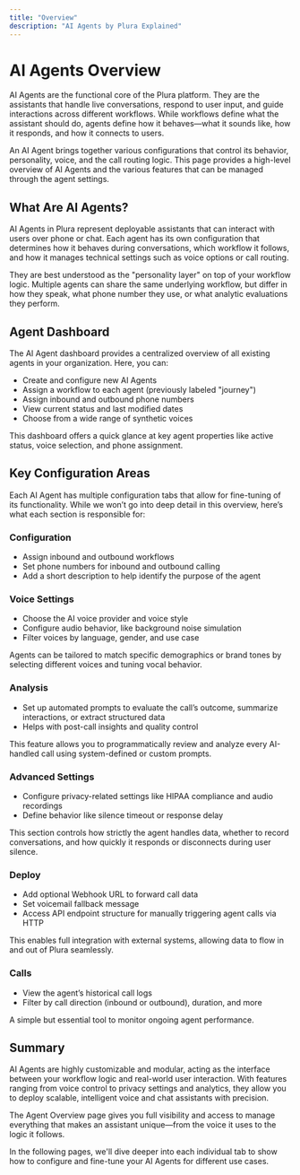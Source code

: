 ```yaml
---
title: "Overview"
description: "AI Agents by Plura Explained"
---
```


# AI Agents Overview

AI Agents are the functional core of the Plura platform. They are the assistants that handle live conversations, respond to user input, and guide interactions across different workflows. While workflows define what the assistant should do, agents define how it behaves—what it sounds like, how it responds, and how it connects to users.

An AI Agent brings together various configurations that control its behavior, personality, voice, and the call routing logic. This page provides a high-level overview of AI Agents and the various features that can be managed through the agent settings.


## What Are AI Agents?

AI Agents in Plura represent deployable assistants that can interact with users over phone or chat. Each agent has its own configuration that determines how it behaves during conversations, which workflow it follows, and how it manages technical settings such as voice options or call routing.

They are best understood as the "personality layer" on top of your workflow logic. Multiple agents can share the same underlying workflow, but differ in how they speak, what phone number they use, or what analytic evaluations they perform.


## Agent Dashboard

The AI Agent dashboard provides a centralized overview of all existing agents in your organization. Here, you can:

- Create and configure new AI Agents
- Assign a workflow to each agent (previously labeled "journey")
- Assign inbound and outbound phone numbers
- View current status and last modified dates
- Choose from a wide range of synthetic voices

This dashboard offers a quick glance at key agent properties like active status, voice selection, and phone assignment.


## Key Configuration Areas

Each AI Agent has multiple configuration tabs that allow for fine-tuning of its functionality. While we won’t go into deep detail in this overview, here’s what each section is responsible for:

### Configuration

- Assign inbound and outbound workflows
- Set phone numbers for inbound and outbound calling
- Add a short description to help identify the purpose of the agent

### Voice Settings

- Choose the AI voice provider and voice style
- Configure audio behavior, like background noise simulation
- Filter voices by language, gender, and use case

Agents can be tailored to match specific demographics or brand tones by selecting different voices and tuning vocal behavior.

### Analysis

- Set up automated prompts to evaluate the call’s outcome, summarize interactions, or extract structured data
- Helps with post-call insights and quality control

This feature allows you to programmatically review and analyze every AI-handled call using system-defined or custom prompts.

### Advanced Settings

- Configure privacy-related settings like HIPAA compliance and audio recordings
- Define behavior like silence timeout or response delay

This section controls how strictly the agent handles data, whether to record conversations, and how quickly it responds or disconnects during user silence.

### Deploy

- Add optional Webhook URL to forward call data
- Set voicemail fallback message
- Access API endpoint structure for manually triggering agent calls via HTTP

This enables full integration with external systems, allowing data to flow in and out of Plura seamlessly.

### Calls

- View the agent’s historical call logs
- Filter by call direction (inbound or outbound), duration, and more

A simple but essential tool to monitor ongoing agent performance.

## Summary

AI Agents are highly customizable and modular, acting as the interface between your workflow logic and real-world user interaction. With features ranging from voice control to privacy settings and analytics, they allow you to deploy scalable, intelligent voice and chat assistants with precision.

The Agent Overview page gives you full visibility and access to manage everything that makes an assistant unique—from the voice it uses to the logic it follows.

In the following pages, we'll dive deeper into each individual tab to show how to configure and fine-tune your AI Agents for different use cases.